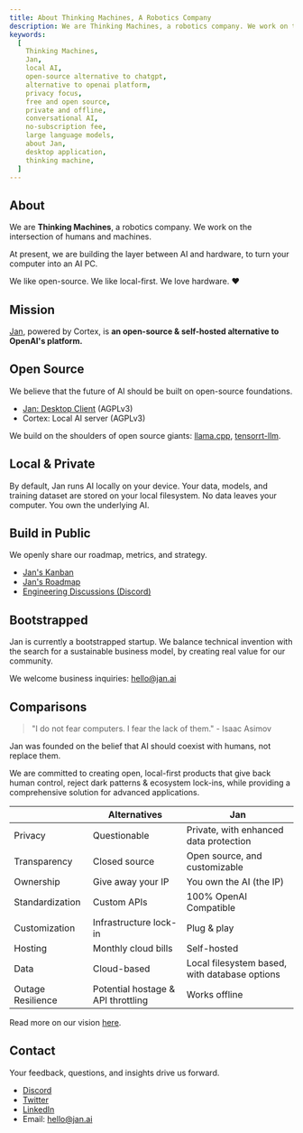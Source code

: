 ```yaml
---
title: About Thinking Machines, A Robotics Company
description: We are Thinking Machines, a robotics company. We work on the intersection of humans and machines.
keywords:
  [
    Thinking Machines,
    Jan,
    local AI,
    open-source alternative to chatgpt,
    alternative to openai platform,
    privacy focus,
    free and open source,
    private and offline,
    conversational AI,
    no-subscription fee,
    large language models,
    about Jan,
    desktop application,
    thinking machine,
  ]
---
```



## About

We are **Thinking Machines**, a robotics company. We work on the intersection of humans and machines.

At present, we are building the layer between AI and hardware, to turn your computer into an AI PC.

We like open-source. We like local-first. We love hardware. ❤️

## Mission

[Jan](https://jan.ai), powered by Cortex, is **an open-source & self-hosted alternative to OpenAI's platform.**

## Open Source

We believe that the future of AI should be built on open-source foundations.

- [Jan: Desktop Client](https://jan.ai/) (AGPLv3)
- Cortex: Local AI server (AGPLv3)

We build on the shoulders of open source giants: [llama.cpp](https://jan.ai/docs/local-inference/llamacpp), [tensorrt-llm](https://jan.ai/docs/local-inference/tensorrtllm).

## Local & Private

By default, Jan runs AI locally on your device. Your data, models, and training dataset are stored on your local filesystem. No data leaves your computer. You own the underlying AI.

## Build in Public

We openly share our roadmap, metrics, and strategy.

- [Jan's Kanban](https://github.com/orgs/janhq/projects/5)
- [Jan's Roadmap](https://github.com/orgs/janhq/projects/5/views/29)
- [Engineering Discussions (Discord)](https://discord.gg/AAGQNpJQtH)

## Bootstrapped

Jan is currently a bootstrapped startup. We balance technical invention with the search for a sustainable business model, by creating real value for our community.

We welcome business inquiries: hello@jan.ai

## Comparisons

> "I do not fear computers. I fear the lack of them." - Isaac Asimov

Jan was founded on the belief that AI should coexist with humans, not replace them.

We are committed to creating open, local-first products that give back human control, reject dark patterns & ecosystem lock-ins, while providing a comprehensive solution for advanced applications.

|  | Alternatives | Jan |
| --- | --- | --- |
| Privacy | Questionable | Private, with enhanced data protection |
| Transparency | Closed source | Open source, and customizable |
| Ownership | Give away your IP | You own the AI (the IP) |
| Standardization | Custom APIs | 100% OpenAI Compatible |
| Customization | Infrastructure lock-in | Plug & play |
| Hosting | Monthly cloud bills | Self-hosted |
| Data | Cloud-based | Local filesystem based, with database options |
| Outage Resilience | Potential hostage & API throttling | Works offline |

Read more on our vision [here](https://jan.ai/about/vision).

## Contact

Your feedback, questions, and insights drive us forward.

- [Discord](https://discord.gg/AAGQNpJQtH)
- [Twitter](https://twitter.com/janframework)
- [LinkedIn](http://linkedin.com/company/janframework/)
- Email: hello@jan.ai

